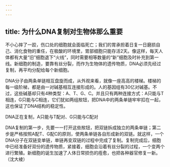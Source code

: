 ```yaml
---
---
---
```

title: 为什么DNA复制对生物体那么重要
---




不小心摔了一跤，伤口处的细胞就会面临死亡；我们的胃承担着日复一日磨损自己、消化食物的重任，在极酸的环境里，胃部细胞只能存活2天。像这样，每天人体都有大量“旧”细胞退下“火线”，同时需要相等数量的“新”细胞及时补充到第一线。新细胞的制造，要靠有丝分裂，而作为生物体的遗传物质，DNA必须先经过复制，再平均分配给每个新细胞。

DNA分子由两条单链相互盘旋而成，从外观来看，就像一座高高的楼梯。楼梯的每一级阶梯，都是由一对碱基相互连接形成的。人的基因组有30亿对碱基。不过，这些碱基却只有4种类型：A、T、G、C。并且只有两种连接方式：A只能与T相连，G只能与C相连，它们犹如两组揿钮，把DNA中的两条单链牢牢扣在一起，这也保证了DNA结构的稳定性。

DNA正在复制，A只能与T配对、G只能与C配对



DNA复制的第一步，先要一一打开这些揿钮，把双链拆成独立的两条单链；第二步是严格按照A配T、G配C的原则，使两条单链各自形成新的双链。就这样，一个DNA分子在双链变单链，单链再变双链的过程中完成了复制。复制完成后，细胞中已经准备好双份的遗传物质，紧接着，细胞会沿着有丝分裂的过程，一个变两个进行繁殖。新细胞的诞生加速了人体日常损伤的痊愈，也把各种器官修复一新。（沈大棱）